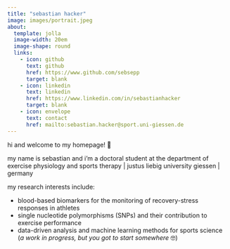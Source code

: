 ```yaml
---
title: "sebastian hacker"
image: images/portrait.jpeg
about:
  template: jolla
  image-width: 20em
  image-shape: round
  links:
    - icon: github
      text: github
      href: https://www.github.com/sebsepp
      target: blank
    - icon: linkedin
      text: linkedin
      href: https://www.linkedin.com/in/sebastianhacker
      target: blank
    - icon: envelope
      text: contact
      href: mailto:sebastian.hacker@sport.uni-giessen.de
---
```


hi and welcome to my homepage! 👋

my name is sebastian and i'm a doctoral student at the department of <br> exercise physiology and sports therapy \| justus liebig university giessen \| germany

my research interests include:

-   blood-based biomarkers for the monitoring of recovery-stress responses in athletes
-   single nucleotide polymorphisms (SNPs) and their contribution to exercise performance
-   data-driven analysis and machine learning methods for sports science (*a work in progress, but you got to start somewhere* 🤓)
